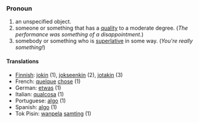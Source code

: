 ===Pronoun===

# an unspecified object.
# someone or something that has a [[quality]] to a moderate degree.  (''The performance was something of a disappointment.'')
# somebody or something who is [[superlative]] in some way.  (''You're really something!'')

====Translations====
* [[Finnish]]: [[jokin]] (1), [[jokseenkin]] (2), [[jotakin]] (3)
*French: [[quelque]] [[chose]] (1)
*German: [[etwas]] (1)
*Italian: [[qualcosa]] (1)
*Portuguese: [[algo]] (1)
*Spanish: [[algo]] (1)
*Tok Pisin: [[wanpela]] [[samting]] (1)